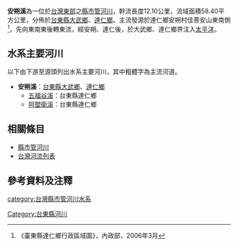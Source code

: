 {{Infobox river
| river_name = 安朔溪
| image_name = 
| image_size = 
| caption = 
| origin = [[佳菩安山|佳菩安山]]東南側
| mouth = [[台26線|台26線]]安朔溪橋前
| progression = [[太平洋|太平洋]]
| basin_countries = {{ROC-TW}}
| location = [[台東縣|台東縣]][[達仁鄉|達仁鄉]]、[[大武鄉_(台灣)|大武鄉]]
| length = {{convert|12.10|km|0|cuft|0|abbr=off}}
| elevation = 約{{convert|1000|m|0|cuft|0|abbr=off}}
| mouth_elevation = {{convert|0|m|0|cuft|0|abbr=off}}
| discharge = 
| watershed = {{convert|58.40|km2|0|cuft|0|abbr=off}}
}}

 
'''安朔溪'''為一位於[[台灣東部|台灣東部]]之[[縣市管河川|縣市管河川]]，幹流長度12.10公里，流域面積58.40平方公里，分佈於[[臺東縣|台東縣]][[大武鄉_(台灣)|大武鄉]]、[[達仁鄉|達仁鄉]]。主流發源於達仁鄉安朔村佳菩安山東南側<ref>《臺東縣達仁鄉行政區域圖》，內政部，2006年3月</ref>，先向東南東後轉東流，經安朔、達仁後，於大武鄉、達仁鄉界注入[[太平洋|太平洋]]。

==水系主要河川==
以下由下游至源頭列出水系主要河川，其中粗體字為主流河道。
*'''安朔溪'''：[[臺東縣|台東縣]][[大武鄉_(台灣)|大武鄉]]、[[達仁鄉|達仁鄉]]
**[[五福谷溪|五福谷溪]]：台東縣達仁鄉
**[[阿塱衛溪|阿塱衛溪]]：台東縣達仁鄉

==相關條目==
*[[縣市管河川|縣市管河川]]
*[[台灣河流列表|台灣河流列表]]

==參考資料及注釋==
<div class="references-small">
<references />
</div>

{{台灣河流}}
[[category:台灣縣市管河川水系|category:台灣縣市管河川水系]]
[[Category:台東縣河川|Category:台東縣河川]]